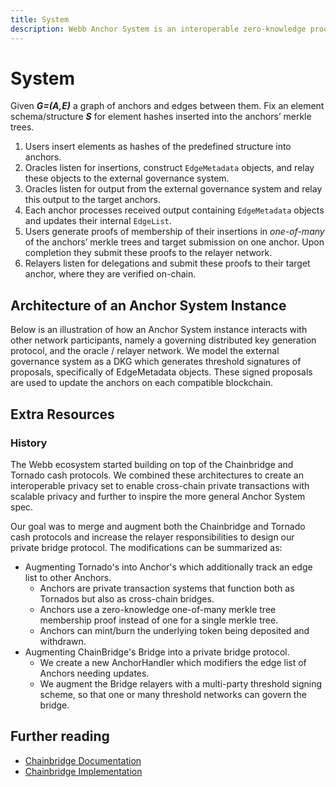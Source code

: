 ```yaml
---
title: System
description: Webb Anchor System is an interoperable zero-knowledge proof based system
---
```



# System

Given **_G=(A,E)_** a graph of anchors and edges between them. Fix an element schema/structure **_S_** for element hashes inserted into
the anchors’ merkle trees.

1. Users insert elements as hashes of the predefined structure into anchors.
2. Oracles listen for insertions, construct `EdgeMetadata` objects, and relay these objects to the external governance system.
3. Oracles listen for output from the external governance system and relay this output to the target anchors.
4. Each anchor processes received output containing `EdgeMetadata` objects and updates their internal `EdgeList`.
5. Users generate proofs of membership of their insertions in _one-of-many_ of the anchors’ merkle trees and target submission on one anchor.
   Upon completion they submit these proofs to the relayer network.
6. Relayers listen for delegations and submit these proofs to their target anchor, where they are verified on-chain.

## Architecture of an Anchor System Instance

Below is an illustration of how an Anchor System instance interacts with other network participants, namely a governing distributed
key generation protocol, and the oracle / relayer network. We model the external governance system as a DKG which generates threshold
signatures of proposals, specifically of EdgeMetadata objects. These signed proposals are used to update the anchors on each compatible blockchain.

<AnchorArchitecture />

## Extra Resources

### History

The Webb ecosystem started building on top of the Chainbridge and Tornado cash protocols. We combined these architectures to create
an interoperable privacy set to enable cross-chain private transactions with scalable privacy and further to inspire the more general
Anchor System spec.

Our goal was to merge and augment both the Chainbridge and Tornado cash protocols and increase the relayer responsibilities to design
our private bridge protocol. The modifications can be summarized as:

- Augmenting Tornado's into Anchor's which additionally track an edge list to other Anchors.
  - Anchors are private transaction systems that function both as Tornados but also as cross-chain bridges.
  - Anchors use a zero-knowledge one-of-many merkle tree membership proof instead of one for a single merkle tree.
  - Anchors can mint/burn the underlying token being deposited and withdrawn.
- Augmenting ChainBridge's Bridge into a private bridge protocol.
  - We create a new AnchorHandler which modifiers the edge list of Anchors needing updates.
  - We augment the Bridge relayers with a multi-party threshold signing scheme, so that one or many threshold networks can govern the bridge.

## Further reading

- [Chainbridge Documentation](https://chainbridge.chainsafe.io/)
- [Chainbridge Implementation](https://github.com/ChainSafe/ChainBridge)
